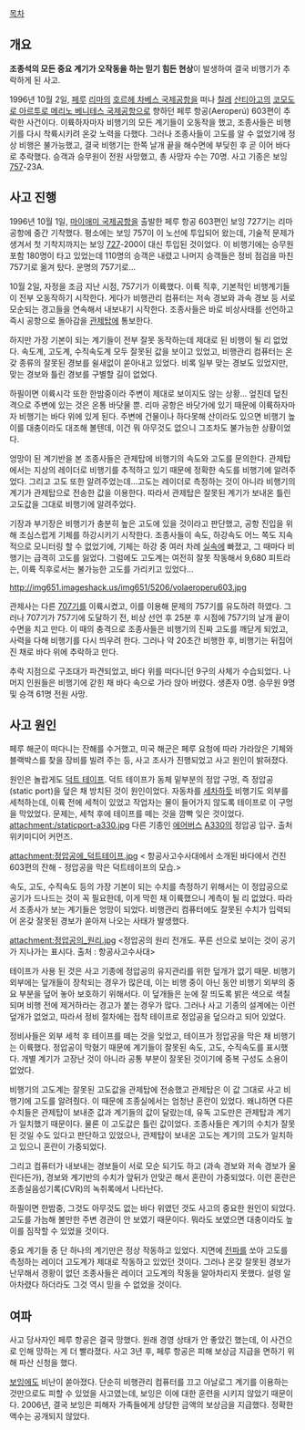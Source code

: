 [[목차]]
== 개요 ==
'''조종석의 모든 중요 계기가 오작동을 하는 믿기 힘든 현상'''이 발생하여 결국 비행기가 추락하게 된 사고.

1996년 10월 2일, [[페루]] [[리마]]의 [[호르헤 차베스 국제공항]]을 떠나 [[칠레]] [[산티아고]]의 [[코모도로 아르투로 메리노 베니테스 국제공항]]으로 향하던 페루 항공(Aeroperú) 603편이 추락한 사건이다. 이륙하자마자 비행기의 모든 계기들이 오동작을 했고, 조종사들은 비행기를 다시 착륙시키려 온갖 노력을 다했다. 그러나 조종사들이 고도를 알 수 없었기에 정상 비행은 불가능했고, 결국 비행기는 한쪽 날개 끝을 해수면에 부딪힌 후 곧 이어 바다로 추락했다. 승객과 승무원이 전원 사망했고, 총 사망자 수는 70명. 사고 기종은 보잉 [[757]]-23A.

== 사고 진행 ==
1996년 10월 1일, [[마이애미 국제공항]]을 출발한 페루 항공 603편인 보잉 727기는 리마 공항에 중간 기착했다. 평소에는 보잉 757이 이 노선에 투입되어 왔는데, 기술적 문제가 생겨서 첫 기착지까지는 보잉 [[727]]-200이 대신 투입된 것이었다. 이 비행기에는 승무원 포함 180명이 타고 있었는데 110명의 승객은 내렸고 나머지 승객들은 정비 점검을 마친 757기로 옮겨 탔다. 운명의 757기로...

10월 2일, 자정을 조금 지난 시점, 757기가 이륙했다. 이륙 직후, 기본적인 비행계기들이 전부 오동작하기 시작한다. 게다가 비행관리 컴퓨터는 저속 경보와 과속 경보 등 서로 모순되는 경고들을 연속해서 내보내기 시작한다. 조종사들은 바로 비상사태를 선언하고 즉시 공항으로 돌아감을 [[관제탑]]에 통보한다.

하지만 가장 기본이 되는 계기들이 전부 잘못 동작하는데 제대로 된 비행이 될 리 없었다. 속도계, 고도계, 수직속도계 모두 잘못된 값을 보이고 있었고, 비행관리 컴퓨터는 온갖 종류의 잘못된 경보를 쉴새없이 쏟아내고 있었다. 비록 일부 맞는 경보도 있었지만, 맞는 경보와 틀린 경보를 구별할 길이 없었다.

하필이면 이륙시각 또한 한밤중이라 주변이 제대로 보이지도 않는 상황... 엎친데 덮친 격으로 주변에 있는 것은 온통 바닷물 뿐. 리마 공항은 바닷가에 있기 때문에 이륙하자마자 비행기는 바다 위에 있게 된다. 주변에 건물이나 하다못해 산이라도 있으면 비행기 높이를 대충이라도 대조해 볼텐데, 이건 뭐 아무것도 없으니 그조차도 불가능한 상황이었다.

엉망이 된 계기반을 본 조종사들은 관제탑에 비행기의 속도와 고도를 문의한다. 관제탑에서는 지상의 레이더로 비행기를 추적하고 있기 때문에 정확한 속도를 비행기에 알려주었다. 그리고 고도 또한 알려주었는데...고도는 레이더로 측정하는 것이 아니라 비행기의 계기가 관제탑으로 전송한 값을 이용한다. 따라서 관제탑은 잘못된 계기가 보내온 틀린 고도값을 그대로 비행기에 알려주었다.

기장과 부기장은 비행기가 충분히 높은 고도에 있을 것이라고 판단했고, 공항 진입을 위해 조심스럽게 기체를 하강시키기 시작한다. 조종사들이 속도, 하강속도 어느 쪽도 지속적으로 모니터링 할 수 없었기에, 기체는 하강 중 여러 차례 [[실속]]에 빠졌고, 그 때마다 비행기는 급격히 고도를 잃었다. 그럼에도 고도계는 여전히 잘못 작동해서 9,680 피트라는, 이륙 직후로서는 불가능한 고도를 가리키고 있었다...

http://img651.imageshack.us/img651/5206/volaeroperu603.jpg

관제사는 다른 [[707]]기를 이륙시켰고, 이를 이용해 문제의 757기를 유도하려 하였다. 그러나 707기가 757기에 도달하기 전, 비상 선언 후 25분 후 시점에 757기의 날개 끝이 수면을 치고 만다. 이 때의 충격으로 조종사들은 비행기의 진짜 고도를 깨닫게 되었고, 사력을 다해 비행기를 다시 띄우려 한다. 그러나 약 20초간 비행한 후, 비행기는 뒤집어진 채로 바다 위에 추락하고 만다.

추락 지점으로 구조대가 파견되었고, 바다 위를 떠다니던 9구의 사체가 수습되었다. 나머지 인원들은 비행기에 갇힌 채 바다 속으로 가라 앉아 버렸다. 생존자 0명. 승무원 9명 및 승객 61명 전원 사망.

== 사고 원인 ==
페루 해군이 떠다니는 잔해를 수거했고, 미국 해군은 페루 요청에 따라 가라앉은 기체와 블랙박스를 찾을 장비를 빌려 주는 등, 사고 조사가 진행되었고 사고 원인이 밝혀졌다.

원인은 놀랍게도 [[덕트 테이프]]. 덕트 테이프가 동체 밑부분의 정압 구멍, 즉 정압공(static port)을 덮은 채 방치된 것이 원인이었다. 자동차를 [[세차]]하듯 비행기도 외부를 세척하는데, 이륙 전에 세척이 있었고 작업자는 물이 들어가지 않도록 테이프로 이 구멍을 막았었다. 문제는, 세척 후에 테이프를 떼는 것을 깜빡 잊은 것이었다.
attachment:/staticport-a330.jpg
다른 기종인 [[에어버스]] [[A330]]의 정압공 입구. 출처 위키미디어 커먼즈.

attachment:정압공에_덕트테이프.jpg
< 항공사고수사대에서 소개된 바다에서 건진 603편의 잔해 - 정압공을 막은 덕트테이프의 모습.>

속도, 고도, 수직속도 등의 가장 기본이 되는 수치를 측정하기 위해서는 이 정압공으로 공기가 드나드는 것이 꼭 필요한데, 이게 막힌 채 이륙했으니 계측이 될 리 없었다. 따라서 조종사가 보는 계기들은 엉망이 되었다. 비행관리 컴퓨터에도 잘못된 수치가 입력되어 온갖 잘못된 경보가 쏟아져 나오는 사태가 발생했다.

attachment:정압공의_원리.jpg
<정압공의 원리 전개도. 푸른 선으로 보이는 것이 공기가 지나가는 표시다. 출처 : 항공사고수사대>

테이프가 사용 된 것은 사고 기종에 정압공의 유지관리를 위한 덮개가 없기 때문. 비행기 외부에는 덮개들이 장착되는 경우가 많은데, 이는 비행 중이 아닌 동안 비행기 외부의 중요 부분을 덮어 놓아 보호하기 위해서다. 이 덮개들은 눈에 잘 띄도록 밝은 색으로 색칠되며 비행 전에 제거하라는 경고가 붙는 경우가 많다. 그러나 사고 기종의 설계에는 이런 덮개가 없었고, 따라서 정비 절차에는 접착 테이프로 정압공을 덮으라고 되어 있었다.

정비사들은 외부 세척 후 테이프를 떼는 것을 잊었고, 테이프가 정압공을 막은 채 비행기는 이륙했다. 정압공이 막혔기 때문에 계기들이 잘못된 속도, 고도, 수직속도를 표시했다. 개별 계기가 고장난 것이 아니라 공통 부분이 잘못된 것이기에 중복 구성도 소용이 없었다.

비행기의 고도계는 잘못된 고도값을 관제탑에 전송했고 관제탑은 이 값 그대로 사고 비행기에 고도를 알려줬다. 이 때문에 조종실에서는 엄청난 혼란이 있었다. 왜냐하면 다른 수치들은 관제탑이 보내준 값과 계기들의 값이 달랐는데, 유독 고도만은 관제탑과 계기가 일치했기 때문이다. 물론 이 고도값은 틀린 값이었다. 조종사들은 계기의 수치가 잘못된 것일 수도 있다고 판단하고 있었으나, 관제탑이 보내온 고도는 계기의 고도가 일치하고 있으니 혼란이 가중되었다.

그리고 컴퓨터가 내보내는 경보들이 서로 모순 되기도 하고 (과속 경보와 저속 경보가 울린다든가), 경보와 계기반의 수치가 앞뒤가 안맞곤 해서 혼란이 가중되었다. 이런 혼란은 조종실음성기록(CVR)의 녹취록에서 나타난다.

하필이면 한밤중, 그것도 아무것도 없는 바다 위였던 것도 사고의 중요한 원인이 되었다. 고도를 가늠해 볼만한 주변 경관이 안 보였기 때문이다. 뭐라도 보였으면 대충이라도 높이를 짐작할 수 있었을 것이다.

중요 계기들 중 단 하나의 계기만은 정상 작동하고 있었다. 지면에 [[전파]]를 쏘아 고도를 측정하는 레이더 고도계가 제대로 작동하고 있었던 것이다. 그러나 온갖 잘못된 경보가 난무해서 경황이 없던 조종사들은 레이더 고도계의 작동을 알아차리지 못했다. 설령 알아차렸다 하더라도 그것 역시 믿을 수 없었을 것이다.

== 여파 ==
사고 당사자인 페루 항공은 결국 망했다. 원래 경영 상태가 안 좋았긴 했는데, 이 사건으로 인해 망하는 게 더 빨라졌다. 사고 3년 후, 페루 항공은 피해 보상금 지급을 면하기 위해 파산 신청을 했다.

[[보잉]]에도 비난이 쏟아졌다. 단순히 비행관리 컴퓨터를 끄고 아날로그 계기를 이용하는 것만으로도 피할 수 있었을 사고였는데, 보잉은 이에 대한 훈련을 시키지 않았기 때문이다. 2006년, 결국 보잉은 피해자 가족들에게 상당한 금액의 보상금을 지급했다. 정확한 액수는 공개되지 않았다.
